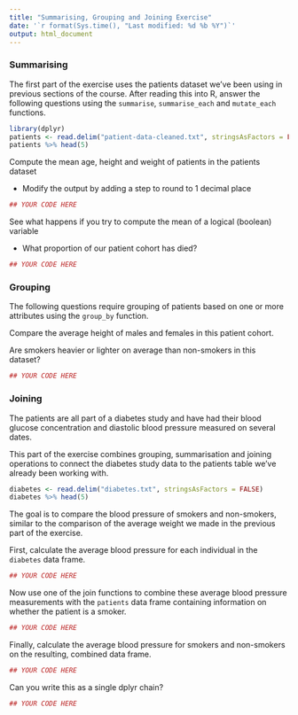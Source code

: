 ```yaml
---
title: "Summarising, Grouping and Joining Exercise"
date: '`r format(Sys.time(), "Last modified: %d %b %Y")`'
output: html_document
---
```


### Summarising

The first part of the exercise uses the patients dataset we've been using in previous sections of the course. After reading this into R, answer the following questions using the `summarise`, `summarise_each` and `mutate_each` functions.

```r
library(dplyr)
patients <- read.delim("patient-data-cleaned.txt", stringsAsFactors = FALSE)
patients %>% head(5)
```

Compute the mean age, height and weight of patients in the patients dataset

- Modify the output by adding a step to round to 1 decimal place

```r
## YOUR CODE HERE
```

See what happens if you try to compute the mean of a logical (boolean) variable

- What proportion of our patient cohort has died?

```r
## YOUR CODE HERE
```


### Grouping

The following questions require grouping of patients based on one or more attributes using the `group_by` function.

Compare the average height of males and females in this patient cohort.

Are smokers heavier or lighter on average than non-smokers in this dataset?

```r
## YOUR CODE HERE
```


### Joining

The patients are all part of a diabetes study and have had their blood glucose concentration and diastolic blood pressure measured on several dates.

This part of the exercise combines grouping, summarisation and joining operations to connect the diabetes study data to the patients table we've already been working with.

```r
diabetes <- read.delim("diabetes.txt", stringsAsFactors = FALSE)
diabetes %>% head(5)
```

The goal is to compare the blood pressure of smokers and non-smokers, similar to the comparison of the average weight we made in the previous part of the exercise.

First, calculate the average blood pressure for each individual in the `diabetes` data frame.

```r
## YOUR CODE HERE
```

Now use one of the join functions to combine these average blood pressure measurements with the `patients` data frame containing information on whether the patient is a smoker.

```r
## YOUR CODE HERE
```

Finally, calculate the average blood pressure for smokers and non-smokers on the resulting, combined data frame.

```r
## YOUR CODE HERE
```

Can you write this as a single dplyr chain?

```r
## YOUR CODE HERE
```
